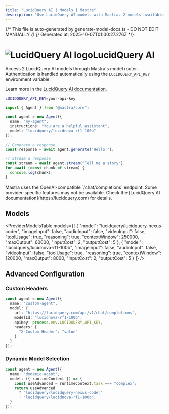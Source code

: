 ```yaml
---
title: "LucidQuery AI | Models | Mastra"
description: "Use LucidQuery AI models with Mastra. 2 models available."
---
```


{/* This file is auto-generated by generate-model-docs.ts - DO NOT EDIT MANUALLY */}
{/* Generated at: 2025-10-07T01:00:27.276Z */}



# <img src="https://models.dev/logos/lucidquery.svg" alt="LucidQuery AI logo" className="inline w-8 h-8 mr-2 align-middle dark:invert dark:brightness-0 dark:contrast-200" />LucidQuery AI

Access 2 LucidQuery AI models through Mastra's model router. Authentication is handled automatically using the `LUCIDQUERY_API_KEY` environment variable.

Learn more in the [LucidQuery AI documentation](https://lucidquery.com).

```bash
LUCIDQUERY_API_KEY=your-api-key
```

```typescript
import { Agent } from "@mastra/core";

const agent = new Agent({
  name: "my-agent",
  instructions: "You are a helpful assistant",
  model: "lucidquery/lucidnova-rf1-100b"
});

// Generate a response
const response = await agent.generate("Hello!");

// Stream a response
const stream = await agent.stream("Tell me a story");
for await (const chunk of stream) {
  console.log(chunk);
}
```

<Callout type="info">
Mastra uses the OpenAI-compatible `/chat/completions` endpoint. Some provider-specific features may not be available. Check the [LucidQuery AI documentation](https://lucidquery.com) for details.
</Callout>

## Models

<ProviderModelsTable 
  models={[
  {
    "model": "lucidquery/lucidquery-nexus-coder",
    "imageInput": false,
    "audioInput": false,
    "videoInput": false,
    "toolUsage": true,
    "reasoning": true,
    "contextWindow": 250000,
    "maxOutput": 60000,
    "inputCost": 2,
    "outputCost": 5
  },
  {
    "model": "lucidquery/lucidnova-rf1-100b",
    "imageInput": false,
    "audioInput": false,
    "videoInput": false,
    "toolUsage": true,
    "reasoning": true,
    "contextWindow": 120000,
    "maxOutput": 8000,
    "inputCost": 2,
    "outputCost": 5
  }
]}
/>

## Advanced Configuration

### Custom Headers

```typescript
const agent = new Agent({
  name: "custom-agent",
  model: {
    url: "https://lucidquery.com/api/v1/chat/completions",
    modelId: "lucidnova-rf1-100b",
    apiKey: process.env.LUCIDQUERY_API_KEY,
    headers: {
      "X-Custom-Header": "value"
    }
  }
});
```

### Dynamic Model Selection

```typescript
const agent = new Agent({
  name: "dynamic-agent",
  model: ({ runtimeContext }) => {
    const useAdvanced = runtimeContext.task === "complex";
    return useAdvanced 
      ? "lucidquery/lucidquery-nexus-coder"
      : "lucidquery/lucidnova-rf1-100b";
  }
});
```
